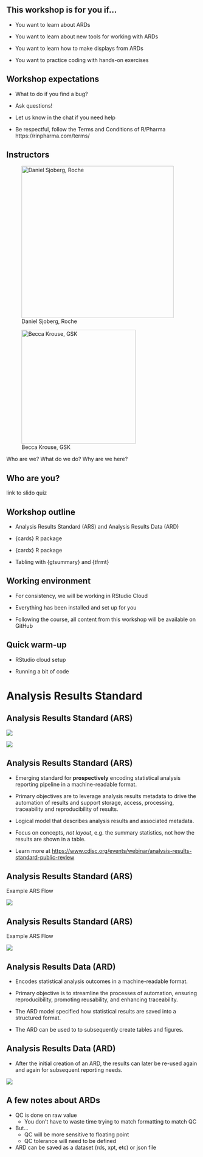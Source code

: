 

## This workshop is for you if...

::: {.larger}
- You want to learn about ARDs

- You want to learn about new tools for working with ARDs

- You want to learn how to make displays from ARDs

- You want to practice coding with hands-on exercises
:::

## Workshop expectations

::: {.larger}

- What to do if you find a bug? 

- Ask questions!

- Let us know in the chat if you need help

- Be respectful, follow the Terms and Conditions of R/Pharma
https://rinpharma.com/terms/

:::

## Instructors

::: {layout="[1, 1]"}

![Daniel Sjoberg, Roche](images/dan-circle.png){fig-alt="Headshot of Daniel Sjoberg" width="400"}


![Becca Krouse, GSK](images/becca.png){fig-alt="Headshot of Becca Krouse" width="300"}

:::

::: {.larger}
Who are we?
What do we do?
Why are we here?
:::

## Who are you?

link to slido quiz


## Workshop outline

::: {.larger}

- Analysis Results Standard (ARS) and Analysis Results Data (ARD)

- {cards} R package

- {cardx} R package

- Tabling with {gtsummary} and {tfrmt}

:::

## Working environment

::: {.larger}

- For consistency, we will be working in RStudio Cloud  

- Everything has been installed and set up for you 

- Following the course, all content from this workshop will be available on GitHub 

:::

## Quick warm-up

::: {.larger}

- RStudio cloud setup

- Running a bit of code

:::


# Analysis Results Standard

## Analysis Results Standard (ARS)

![](images/ars-flow.png){.fragment fig-align="center"}

![](images/ars-objectives.png){.fragment fig-align="center"}


## Analysis Results Standard (ARS)

-   Emerging standard for **prospectively** encoding statistical analysis reporting pipeline in a machine-readable format.

-   Primary objectives are to leverage analysis results metadata to drive the automation of results and support storage, access, processing, traceability and reproducibility of results.

-   Logical model that describes analysis results and associated metadata.

-   Focus on concepts, _not layout_, e.g. the summary statistics, not how the results are shown in a table. 

-   Learn more at [https://www.cdisc.org/events/webinar/analysis-results-standard-public-review](https://www.cdisc.org/events/webinar/analysis-results-standard-public-review) 


## Analysis Results Standard (ARS)

Example ARS Flow

![](images/ars-example-flow.png){fig-align="center"}

## Analysis Results Standard (ARS)

Example ARS Flow

![](images/ars-example-flow-with-hex.png){fig-align="center"}

## Analysis Results Data (ARD)

* Encodes statistical analysis outcomes in a machine-readable format.

* Primary objective is to streamline the processes of automation, ensuring reproducibility, promoting reusability, and enhancing traceability.

* The ARD model specified how statistical results are saved into a structured format.

* The ARD can be used to to subsequently create tables and figures.


## Analysis Results Data (ARD)

* After the initial creation of an ARD, the results can later be re-used again and again for subsequent reporting needs.

![](images/ard-flow.png){fig-align="center"}

## A few notes about ARDs

* QC is done on raw value 
    * You don’t have to waste time trying to match formatting to match QC

* But… 
    * QC will be more sensitive to floating point
    * QC tolerance will need to be defined

* ARD can be saved as a dataset (rds, xpt, etc) or json file
